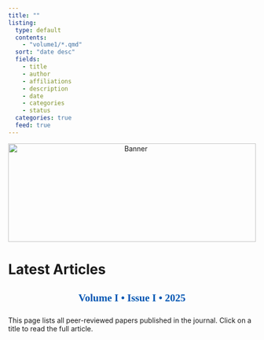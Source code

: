 ---
title: ""
listing:
  type: default
  contents: 
    - "volume1/*.qmd"
  sort: "date desc"
  fields: 
    - title
    - author
    - affiliations
    - description
    - date
    - categories
    - status
  categories: true
  feed: true
---

```{=html}
<div style="text-align: center; margin-bottom: 1em;">
  <img src="websitecover.jpg"
       alt="Banner"
       style="width: 100%; max-height: 200px; object-fit: cover;">
</div>
```

# Latest Articles {.unnumbered}

```{=html}
<style>
/* Journal-like card for each paper */
.quarto-grid-item {
  border: 1px solid #ddd;
  padding: 1rem;
  border-radius: 10px;
  background-color: #fcfcfc;
  box-shadow: 1px 1px 5px rgba(0,0,0,0.05);
  margin-bottom: 1.2rem;
}

/* Ensure titles are blue */
.quarto-grid-item .card-title,
.quarto-grid-item .listing-title,
.listing-title {
  font-size: 1.25rem;
  font-weight: bold;
  color: #0056b3;
  margin-bottom: 0.25rem;
}

/* Optional hover effect for clickable titles */
.quarto-grid-item .card-title a:hover,
.quarto-grid-item .listing-title a:hover {
  color: #003d80;
  text-decoration: underline;
}

/* Styling author and description */
.quarto-grid-item .listing-author {
  font-size: 0.95rem;
  color: #333;
}
.quarto-grid-item .listing-description {
  font-size: 0.95rem;
  margin-top: 0.5rem;
  color: #555;
}
</style>
```

<!-- Volume info header -->

::: {style="text-align: center; margin-top: 1rem; margin-bottom: 1.5rem;"}
<h2 style="color:#0056b3; font-family: Georgia, serif; font-weight: 600;">

Volume I • Issue I • 2025

</h2>
:::

This page lists all peer-reviewed papers published in the journal. Click on a title to read the full article.
